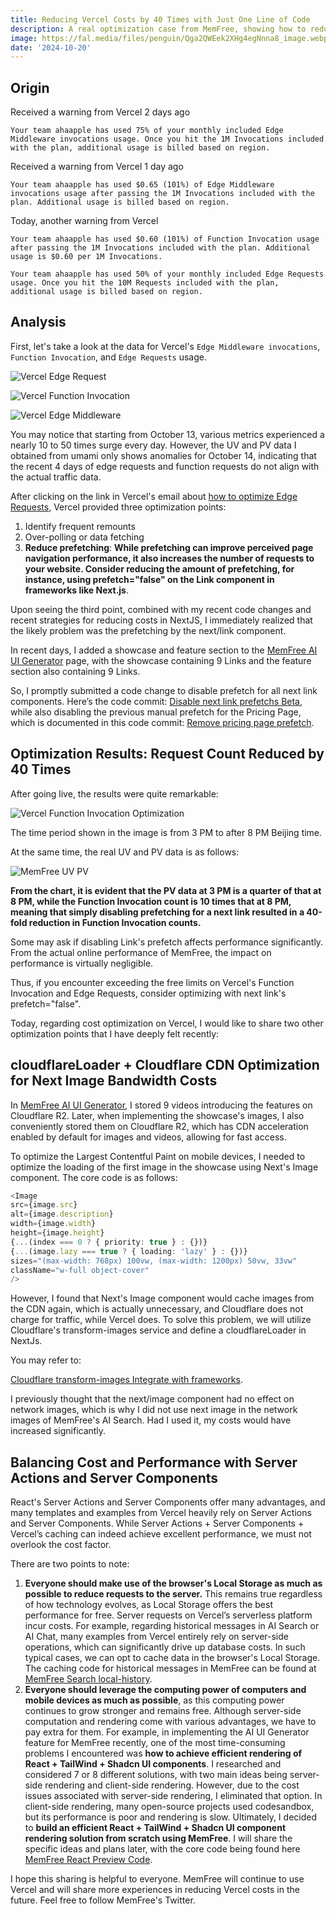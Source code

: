 ```yaml
---
title: Reducing Vercel Costs by 40 Times with Just One Line of Code
description: A real optimization case from MemFree, showing how to reduce Vercel costs by 40 times with just one line of code
image: https://fal.media/files/penguin/Qga2QWEek2XHg4egNnna8_image.webp
date: '2024-10-20'
---
```


## Origin

Received a warning from Vercel 2 days ago

```shell
Your team ahaapple has used 75% of your monthly included Edge Middleware invocations usage. Once you hit the 1M Invocations included with the plan, additional usage is billed based on region.
```

Received a warning from Vercel 1 day ago

```shell
Your team ahaapple has used $0.65 (101%) of Edge Middleware invocations usage after passing the 1M Invocations included with the plan. Additional usage is billed based on region.
```

Today, another warning from Vercel

```shell
Your team ahaapple has used $0.60 (101%) of Function Invocation usage after passing the 1M Invocations included with the plan. Additional usage is $0.60 per 1M Invocations.
```

```shell
Your team ahaapple has used 50% of your monthly included Edge Requests usage. Once you hit the 10M Requests included with the plan, additional usage is billed based on region.
```

## Analysis

First, let's take a look at the data for Vercel's `Edge Middleware invocations`, `Function Invocation`, and `Edge Requests` usage.

![Vercel Edge Request](https://utfs.io/f/vbtdRXZo1BHw1u78rQZywGtriuBSm5T9xUf4Oq08YVRXlcQe)

![Vercel Function Invocation](https://utfs.io/f/vbtdRXZo1BHwp5NbXBKnhCPiefYnbogNz87vQWA96qLBl3Vt)

![Vercel Edge Middleware](https://utfs.io/f/vbtdRXZo1BHwusa3u9R8Pa2gmZHpslWzObuD1KkS9iYh7I4G)

You may notice that starting from October 13, various metrics experienced a nearly 10 to 50 times surge every day. However, the UV and PV data I obtained from umami only shows anomalies for October 14, indicating that the recent 4 days of edge requests and function requests do not align with the actual traffic data.

After clicking on the link in Vercel's email about [how to optimize Edge Requests](https://vercel.com/docs/pricing/networking#optimizing-edge-requests), Vercel provided three optimization points:

1. Identify frequent remounts
2. Over-polling or data fetching
3. **Reduce prefetching**: **While prefetching can improve perceived page navigation performance, it also increases the number of requests to your website. Consider reducing the amount of prefetching, for instance, using prefetch="false" on the Link component in frameworks like Next.js**.

Upon seeing the third point, combined with my recent code changes and recent strategies for reducing costs in NextJS, I immediately realized that the likely problem was the prefetching by the next/link component.

In recent days, I added a showcase and feature section to the [MemFree AI UI Generator](https://www.memfree.me/generate-ui) page, with the showcase containing 9 Links and the feature section also containing 9 Links.

So, I promptly submitted a code change to disable prefetch for all next link components. Here’s the code commit:
[Disable next link prefetchs Beta](https://github.com/memfreeme/memfree/commit/a2ec1a7261d541f5b462e8876efc83209d22a8e4), while also disabling the previous manual prefetch for the Pricing Page, which is documented in this code commit:
[Remove pricing page prefetch](https://github.com/memfreeme/memfree/commit/3f3aa71751135026434f62cd92b01a71e646cb14).

## Optimization Results: Request Count Reduced by 40 Times

After going live, the results were quite remarkable:

![Vercel Function Invocation Optimization](https://utfs.io/f/vbtdRXZo1BHwsBEsWkXRna6lLJgB9bjzc20V3r8DXdmvkTwy)

The time period shown in the image is from 3 PM to after 8 PM Beijing time.

At the same time, the real UV and PV data is as follows:

![MemFree UV PV](https://utfs.io/f/vbtdRXZo1BHw4cylWUAzBxdLbRwCfYlDGH2q8TPEhXjgWepm)

**From the chart, it is evident that the PV data at 3 PM is a quarter of that at 8 PM, while the Function Invocation count is 10 times that at 8 PM, meaning that simply disabling prefetching for a next link resulted in a 40-fold reduction in Function Invocation counts.**

Some may ask if disabling Link's prefetch affects performance significantly. From the actual online performance of MemFree, the impact on performance is virtually negligible.

Thus, if you encounter exceeding the free limits on Vercel's Function Invocation and Edge Requests, consider optimizing with next link's prefetch="false".

Today, regarding cost optimization on Vercel, I would like to share two other optimization points that I have deeply felt recently:

## cloudflareLoader + Cloudflare CDN Optimization for Next Image Bandwidth Costs

In [MemFree AI UI Generator](https://www.memfree.me/generate-ui), I stored 9 videos introducing the features on Cloudflare R2. Later, when implementing the showcase's images, I also conveniently stored them on Cloudflare R2, which has CDN acceleration enabled by default for images and videos, allowing for fast access.

To optimize the Largest Contentful Paint on mobile devices, I needed to optimize the loading of the first image in the showcase using Next's Image component. The core code is as follows:

```ts
<Image
src={image.src}
alt={image.description}
width={image.width}
height={image.height}
{...(index === 0 ? { priority: true } : {})}
{...(image.lazy === true ? { loading: 'lazy' } : {})}
sizes="(max-width: 768px) 100vw, (max-width: 1200px) 50vw, 33vw"
className="w-full object-cover"
/>
```

However, I found that Next's Image component would cache images from the CDN again, which is actually unnecessary, and Cloudflare does not charge for traffic, while Vercel does. To solve this problem, we will utilize Cloudflare's transform-images service and define a cloudflareLoader in NextJs.

You may refer to:

[Cloudflare transform-images Integrate with frameworks](https://github.com/memfreeme/memfree/commit/3f3aa71751135026434f62cd92b01a71e646cb14).

I previously thought that the next/image component had no effect on network images, which is why I did not use next image in the network images of MemFree's AI Search. Had I used it, my costs would have increased significantly.

## Balancing Cost and Performance with Server Actions and Server Components

React's Server Actions and Server Components offer many advantages, and many templates and examples from Vercel heavily rely on Server Actions and Server Components. While Server Actions + Server Components + Vercel’s caching can indeed achieve excellent performance, we must not overlook the cost factor.

There are two points to note:

1. **Everyone should make use of the browser's Local Storage as much as possible to reduce requests to the server.** This remains true regardless of how technology evolves, as Local Storage offers the best performance for free. Server requests on Vercel’s serverless platform incur costs. For example, regarding historical messages in AI Search or AI Chat, many examples from Vercel entirely rely on server-side operations, which can significantly drive up database costs. In such typical cases, we can opt to cache data in the browser's Local Storage. The caching code for historical messages in MemFree can be found at [MemFree Search local-history](https://github.com/memfreeme/memfree/blob/main/frontend/lib/store/local-history.ts).
2. **Everyone should leverage the computing power of computers and mobile devices as much as possible**, as this computing power continues to grow stronger and remains free. Although server-side computation and rendering come with various advantages, we have to pay extra for them. For example, in implementing the AI UI Generator feature for MemFree recently, one of the most time-consuming problems I encountered was **how to achieve efficient rendering of React + TailWind + Shadcn UI components**. I researched and considered 7 or 8 different solutions, with two main ideas being server-side rendering and client-side rendering. However, due to the cost issues associated with server-side rendering, I eliminated that option. In client-side rendering, many open-source projects used codesandbox, but its performance is poor and rendering is slow. Ultimately, I decided to **build an efficient React + TailWind + Shadcn UI component rendering solution from scratch using MemFree**. I will share the specific ideas and plans later, with the core code being found here [MemFree React Preview Code](https://github.com/memfreeme/memfree/tree/main/frontend/components/code).

I hope this sharing is helpful to everyone. MemFree will continue to use Vercel and will share more experiences in reducing Vercel costs in the future. Feel free to follow MemFree's Twitter.
